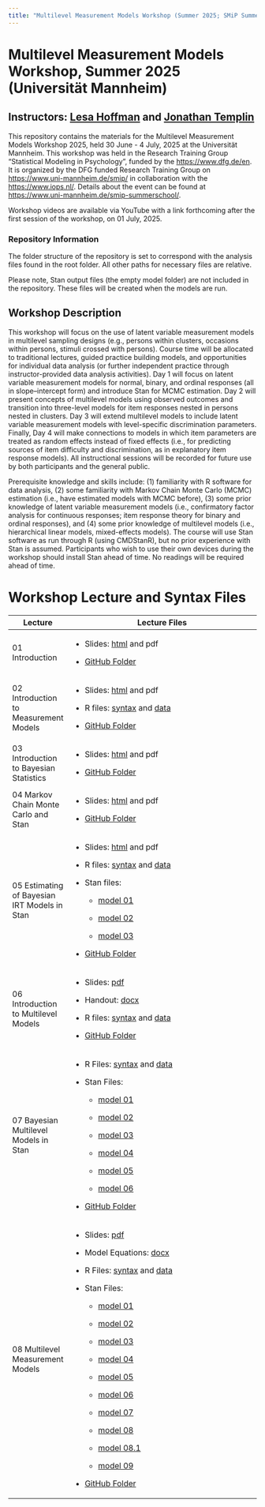 ```yaml
---
title: "Multilevel Measurement Models Workshop (Summer 2025; SMiP Summer School)"
---
```


# Multilevel Measurement Models Workshop, Summer 2025 (Universität Mannheim)

## Instructors: [Lesa Hoffman](https://lesahoffman.com) and [Jonathan Templin](https://jonathantemplin.com)

This repository contains the materials for the Multilevel Measurement Models Workshop 2025, held 30 June - 4 July, 2025 at the Universität Mannheim. This workshop was held in the Research Training Group "Statistical Modeling in Psychology", funded by the [https://www.dfg.de/en](German%20Research%20Foundation%20(DFG)). It is organized by the DFG funded Research Training Group on [https://www.uni-mannheim.de/smip/](“Statistical%20Modeling%20in%20Psychology”%20(SMiP)) in collaboration with the [https://www.iops.nl/](Interuniversity%20Graduate%20School%20of%20Psychometrics%20and%20Sociometrics%20(IOPS)). Details about the event can be found at <https://www.uni-mannheim.de/smip-summerschool/>.

Workshop videos are available via YouTube with a link forthcoming after the first session of the workshop, on 01 July, 2025.

### Repository Information

The folder structure of the repository is set to correspond with the analysis files found in the root folder. All other paths for necessary files are relative.

Please note, Stan output files (the empty model folder) are not included in the repository. These files will be created when the models are run.

## Workshop Description

This workshop will focus on the use of latent variable measurement models in multilevel sampling designs (e.g., persons within clusters, occasions within persons, stimuli crossed with persons). Course time will be allocated to traditional lectures, guided practice building models, and opportunities for individual data analysis (or further independent practice through instructor-provided data analysis activities). Day 1 will focus on latent variable measurement models for normal, binary, and ordinal responses (all in slope–intercept form) and introduce Stan for MCMC estimation. Day 2 will present concepts of multilevel models using observed outcomes and transition into three-level models for item responses nested in persons nested in clusters. Day 3 will extend multilevel models to include latent variable measurement models with level-specific discrimination parameters. Finally, Day 4 will make connections to models in which item parameters are treated as random effects instead of fixed effects (i.e., for predicting sources of item difficulty and discrimination, as in explanatory item response models). All instructional sessions will be recorded for future use by both participants and the general public.

Prerequisite knowledge and skills include: (1) familiarity with R software for data analysis, (2) some familiarity with Markov Chain Monte Carlo (MCMC) estimation (i.e., have estimated models with MCMC before), (3) some prior knowledge of latent variable measurement models (i.e., confirmatory factor analysis for continuous responses; item response theory for binary and ordinal responses), and (4) some prior knowledge of multilevel models (i.e., hierarchical linear models, mixed-effects models). The course will use Stan software as run through R (using CMDStanR), but no prior experience with Stan is assumed. Participants who wish to use their own devices during the workshop should install Stan ahead of time. No readings will be required ahead of time.

# Workshop Lecture and Syntax Files

+----------------------------------------------+-------------------------------------------------------------------------------------------------------------------------------------------------------------------------------------------------------------------------------------------------------------------------------------------------------------------------------------------------------------------------------------------------------------------+
| Lecture                                      | Lecture Files                                                                                                                                                                                                                                                                                                                                                                                                     |
+==============================================+===================================================================================================================================================================================================================================================================================================================================================================================================================+
| 01 Introduction                              | -   Slides: [html](https://jonathantemplin.github.io/MultilevelMeasurementModels2025/_lectures/lecture01_Introduction/mlmmWorkshop2025_Lecture01_Introduction.html#/title-slide) and pdf                                                                                                                                                                                                                          |
|                                              |                                                                                                                                                                                                                                                                                                                                                                                                                   |
|                                              | -   [GitHub Folder](https://github.com/jonathantemplin/MLMM2025/tree/main/_lectures/lecture01_Introduction)                                                                                                                                                                                                                                                                                                       |
+----------------------------------------------+-------------------------------------------------------------------------------------------------------------------------------------------------------------------------------------------------------------------------------------------------------------------------------------------------------------------------------------------------------------------------------------------------------------------+
| 02 Introduction to Measurement Models        | -   Slides: [html](https://jonathantemplin.github.io/MultilevelMeasurementModels2025/_lectures/lecture02_Introduction_To_Measurement_Models/mlmmWorkshop2025_Lecture02_Introduction_To_Measurement_Models.html#/title-slide) and pdf                                                                                                                                                                              |
|                                              |                                                                                                                                                                                                                                                                                                                                                                                                                   |
|                                              | -   R files: [syntax](https://github.com/jonathantemplin/MultilevelMeasurementModels2025/raw/refs/heads/main/_lectures/lecture02_Introduction_To_Measurement_Models/mlmmWorkshop2025_Lecture02_Introduction_To_Measurement_Models.R) and [data](https://github.com/jonathantemplin/MultilevelMeasurementModels2025/raw/refs/heads/main/_lectures/lecture02_Introduction_To_Measurement_Models/modelingData.RData) |
|                                              |                                                                                                                                                                                                                                                                                                                                                                                                                   |
|                                              | -   [GitHub Folder](https://github.com/jonathantemplin/MultilevelMeasurementModels2025/tree/main/_lectures/lecture02_Introduction_To_Measurement_Models)                                                                                                                                                                                                                                                          |
+----------------------------------------------+-------------------------------------------------------------------------------------------------------------------------------------------------------------------------------------------------------------------------------------------------------------------------------------------------------------------------------------------------------------------------------------------------------------------+
| 03 Introduction to Bayesian Statistics       | -   Slides: [html](https://jonathantemplin.github.io/MultilevelMeasurementModels2025/_lectures/lecture03_Introduction_To_Bayesian_Statistics/lecture03_Introduction_To_Bayesian_Statistics.html#/title-slide) and pdf                                                                                                                                                                                             |
|                                              |                                                                                                                                                                                                                                                                                                                                                                                                                   |
|                                              | -   [GitHub Folder](https://github.com/jonathantemplin/MultilevelMeasurementModels2025/tree/main/_lectures/lecture03_Introduction_To_Bayesian_Statistics)                                                                                                                                                                                                                                                         |
+----------------------------------------------+-------------------------------------------------------------------------------------------------------------------------------------------------------------------------------------------------------------------------------------------------------------------------------------------------------------------------------------------------------------------------------------------------------------------+
| 04 Markov Chain Monte Carlo and Stan         | -   Slides: [html](https://jonathantemplin.github.io/MultilevelMeasurementModels2025/_lectures/lecture04_MCMC_and_Stan/lecture04_MCMC_and_Stan.html#/title-slide) and pdf                                                                                                                                                                                                                                         |
|                                              |                                                                                                                                                                                                                                                                                                                                                                                                                   |
|                                              | -   [GitHub Folder](https://github.com/jonathantemplin/MultilevelMeasurementModels2025/tree/main/_lectures/lecture04_MCMC_and_Stan)                                                                                                                                                                                                                                                                               |
+----------------------------------------------+-------------------------------------------------------------------------------------------------------------------------------------------------------------------------------------------------------------------------------------------------------------------------------------------------------------------------------------------------------------------------------------------------------------------+
| 05 Estimating of Bayesian IRT Models in Stan | -   Slides: [html](https://jonathantemplin.github.io/MultilevelMeasurementModels2025/_lectures/lecture05_Estimating_Bayesian_IRT_Models_in_Stan/lecture05_Estimating_Bayesian_IRT_Models_in_Stan.html#/title-slide) and pdf                                                                                                                                                                                       |
|                                              |                                                                                                                                                                                                                                                                                                                                                                                                                   |
|                                              | -   R files: [syntax](https://github.com/jonathantemplin/MultilevelMeasurementModels2025/raw/refs/heads/main/_lectures/lecture05_Estimating_Bayesian_IRT_Models_in_Stan/lecture05_unidimensionalIBayesianIRT.R) and [data](https://github.com/jonathantemplin/MultilevelMeasurementModels2025/raw/refs/heads/main/_lectures/lecture05_Estimating_Bayesian_IRT_Models_in_Stan/modelingData.RData)                  |
|                                              |                                                                                                                                                                                                                                                                                                                                                                                                                   |
|                                              | -   Stan files:                                                                                                                                                                                                                                                                                                                                                                                                   |
|                                              |                                                                                                                                                                                                                                                                                                                                                                                                                   |
|                                              |     -   [model 01](https://github.com/jonathantemplin/MultilevelMeasurementModels2025/raw/refs/heads/main/_lectures/lecture05_Estimating_Bayesian_IRT_Models_in_Stan/lecture05_model01.stan)                                                                                                                                                                                                                      |
|                                              |                                                                                                                                                                                                                                                                                                                                                                                                                   |
|                                              |     -   [model 02](https://github.com/jonathantemplin/MultilevelMeasurementModels2025/raw/refs/heads/main/_lectures/lecture05_Estimating_Bayesian_IRT_Models_in_Stan/lecture05_model02.stan)                                                                                                                                                                                                                      |
|                                              |                                                                                                                                                                                                                                                                                                                                                                                                                   |
|                                              |     -   [model 03](https://github.com/jonathantemplin/MultilevelMeasurementModels2025/raw/refs/heads/main/_lectures/lecture05_Estimating_Bayesian_IRT_Models_in_Stan/lecture05_model03.stan)                                                                                                                                                                                                                      |
|                                              |                                                                                                                                                                                                                                                                                                                                                                                                                   |
|                                              | -   [GitHub Folder](https://github.com/jonathantemplin/MultilevelMeasurementModels2025/tree/main/_lectures/lecture05_Estimating_Bayesian_IRT_Models_in_Stan)                                                                                                                                                                                                                                                      |
+----------------------------------------------+-------------------------------------------------------------------------------------------------------------------------------------------------------------------------------------------------------------------------------------------------------------------------------------------------------------------------------------------------------------------------------------------------------------------+
| 06 Introduction to Multilevel Models         | -   Slides: [pdf](https://github.com/jonathantemplin/MultilevelMeasurementModels2025/raw/refs/heads/main/_lectures/lecture06_Introduction_to_Multilevel_Models/lecture06_Multilevel_Observed.pdf)                                                                                                                                                                                                                 |
|                                              |                                                                                                                                                                                                                                                                                                                                                                                                                   |
|                                              | -   Handout: [docx](https://github.com/jonathantemplin/MultilevelMeasurementModels2025/raw/refs/heads/main/_lectures/lecture06_Introduction_to_Multilevel_Models/lecture06mlm_ML.docx)                                                                                                                                                                                                                            |
|                                              |                                                                                                                                                                                                                                                                                                                                                                                                                   |
|                                              | -   R files: [syntax](https://github.com/jonathantemplin/MultilevelMeasurementModels2025/raw/refs/heads/main/_lectures/lecture06_Introduction_to_Multilevel_Models/lecture06_mlm_ML.R) and [data](https://github.com/jonathantemplin/MultilevelMeasurementModels2025/raw/refs/heads/main/_lectures/lecture06_Introduction_to_Multilevel_Models/modelingData.RData)                                                |
|                                              |                                                                                                                                                                                                                                                                                                                                                                                                                   |
|                                              | -   [GitHub Folder](https://github.com/jonathantemplin/MultilevelMeasurementModels2025/tree/main/_lectures/lecture06_Introduction_to_Multilevel_Models)                                                                                                                                                                                                                                                           |
+----------------------------------------------+-------------------------------------------------------------------------------------------------------------------------------------------------------------------------------------------------------------------------------------------------------------------------------------------------------------------------------------------------------------------------------------------------------------------+
| 07 Bayesian Multilevel Models in Stan        | -   R Files: [syntax](https://github.com/jonathantemplin/MultilevelMeasurementModels2025/raw/refs/heads/main/_lectures/lecture07_Bayesian_Multilevel_Models_in_Stan/lecture07_mlm_Bayes.R) and [data](https://github.com/jonathantemplin/MultilevelMeasurementModels2025/raw/refs/heads/main/_lectures/lecture07_Bayesian_Multilevel_Models_in_Stan/modelingData.RData)                                           |
|                                              |                                                                                                                                                                                                                                                                                                                                                                                                                   |
|                                              | -   Stan Files:                                                                                                                                                                                                                                                                                                                                                                                                   |
|                                              |                                                                                                                                                                                                                                                                                                                                                                                                                   |
|                                              |     -   [model 01](https://github.com/jonathantemplin/MultilevelMeasurementModels2025/raw/refs/heads/main/_lectures/lecture07_Bayesian_Multilevel_Models_in_Stan/lecture07_model01.stan)                                                                                                                                                                                                                          |
|                                              |                                                                                                                                                                                                                                                                                                                                                                                                                   |
|                                              |     -   [model 02](https://github.com/jonathantemplin/MultilevelMeasurementModels2025/raw/refs/heads/main/_lectures/lecture07_Bayesian_Multilevel_Models_in_Stan/lecture07_model02.stan)                                                                                                                                                                                                                          |
|                                              |                                                                                                                                                                                                                                                                                                                                                                                                                   |
|                                              |     -   [model 03](https://github.com/jonathantemplin/MultilevelMeasurementModels2025/raw/refs/heads/main/_lectures/lecture07_Bayesian_Multilevel_Models_in_Stan/lecture07_model03.stan)                                                                                                                                                                                                                          |
|                                              |                                                                                                                                                                                                                                                                                                                                                                                                                   |
|                                              |     -   [model 04](https://github.com/jonathantemplin/MultilevelMeasurementModels2025/raw/refs/heads/main/_lectures/lecture07_Bayesian_Multilevel_Models_in_Stan/lecture07_model04.stan)                                                                                                                                                                                                                          |
|                                              |                                                                                                                                                                                                                                                                                                                                                                                                                   |
|                                              |     -   [model 05](https://github.com/jonathantemplin/MultilevelMeasurementModels2025/raw/refs/heads/main/_lectures/lecture07_Bayesian_Multilevel_Models_in_Stan/lecture07_model05.stan)                                                                                                                                                                                                                          |
|                                              |                                                                                                                                                                                                                                                                                                                                                                                                                   |
|                                              |     -   [model 06](https://github.com/jonathantemplin/MultilevelMeasurementModels2025/raw/refs/heads/main/_lectures/lecture07_Bayesian_Multilevel_Models_in_Stan/lecture07_model06.stan)                                                                                                                                                                                                                          |
|                                              |                                                                                                                                                                                                                                                                                                                                                                                                                   |
|                                              | -   [GitHub Folder](https://github.com/jonathantemplin/MultilevelMeasurementModels2025/tree/main/_lectures/lecture07_Bayesian_Multilevel_Models_in_Stan)                                                                                                                                                                                                                                                          |
+----------------------------------------------+-------------------------------------------------------------------------------------------------------------------------------------------------------------------------------------------------------------------------------------------------------------------------------------------------------------------------------------------------------------------------------------------------------------------+
| 08 Multilevel Measurement Models             | -   Slides: [pdf](https://github.com/jonathantemplin/MultilevelMeasurementModels2025/raw/refs/heads/main/_lectures/lecture08_Multilevel_Measurement_Models/lecture08_Multilevel_Measurement.pdf)                                                                                                                                                                                                                  |
|                                              |                                                                                                                                                                                                                                                                                                                                                                                                                   |
|                                              | -   Model Equations: [docx](https://github.com/jonathantemplin/MultilevelMeasurementModels2025/raw/refs/heads/main/_lectures/lecture08_Multilevel_Measurement_Models/lecture08_Multilevel_Measurement_Equations.docx)                                                                                                                                                                                             |
|                                              |                                                                                                                                                                                                                                                                                                                                                                                                                   |
|                                              | -   R Files: [syntax](https://github.com/jonathantemplin/MultilevelMeasurementModels2025/raw/refs/heads/main/_lectures/lecture08_Multilevel_Measurement_Models/lecture08_Multilevel_Measurement_Models.R) and [data](https://github.com/jonathantemplin/MultilevelMeasurementModels2025/raw/refs/heads/main/_lectures/lecture08_Multilevel_Measurement_Models/modelingData.RData)                                 |
|                                              |                                                                                                                                                                                                                                                                                                                                                                                                                   |
|                                              | -   Stan Files:                                                                                                                                                                                                                                                                                                                                                                                                   |
|                                              |                                                                                                                                                                                                                                                                                                                                                                                                                   |
|                                              |     -   [model 01](https://github.com/jonathantemplin/MultilevelMeasurementModels2025/raw/refs/heads/main/_lectures/lecture08_Multilevel_Measurement_Models/lecture08_model01.stan)                                                                                                                                                                                                                               |
|                                              |                                                                                                                                                                                                                                                                                                                                                                                                                   |
|                                              |     -   [model 02](https://github.com/jonathantemplin/MultilevelMeasurementModels2025/raw/refs/heads/main/_lectures/lecture08_Multilevel_Measurement_Models/lecture08_model02.stan)                                                                                                                                                                                                                               |
|                                              |                                                                                                                                                                                                                                                                                                                                                                                                                   |
|                                              |     -   [model 03](https://github.com/jonathantemplin/MultilevelMeasurementModels2025/raw/refs/heads/main/_lectures/lecture08_Multilevel_Measurement_Models/lecture08_model03.stan)                                                                                                                                                                                                                               |
|                                              |                                                                                                                                                                                                                                                                                                                                                                                                                   |
|                                              |     -   [model 04](https://github.com/jonathantemplin/MultilevelMeasurementModels2025/raw/refs/heads/main/_lectures/lecture08_Multilevel_Measurement_Models/lecture08_model04.stan)                                                                                                                                                                                                                               |
|                                              |                                                                                                                                                                                                                                                                                                                                                                                                                   |
|                                              |     -   [model 05](https://github.com/jonathantemplin/MultilevelMeasurementModels2025/raw/refs/heads/main/_lectures/lecture08_Multilevel_Measurement_Models/lecture08_model05.stan)                                                                                                                                                                                                                               |
|                                              |                                                                                                                                                                                                                                                                                                                                                                                                                   |
|                                              |     -   [model 06](https://github.com/jonathantemplin/MultilevelMeasurementModels2025/raw/refs/heads/main/_lectures/lecture08_Multilevel_Measurement_Models/lecture08_model06.stan)                                                                                                                                                                                                                               |
|                                              |                                                                                                                                                                                                                                                                                                                                                                                                                   |
|                                              |     -   [model 07](https://github.com/jonathantemplin/MultilevelMeasurementModels2025/raw/refs/heads/main/_lectures/lecture08_Multilevel_Measurement_Models/lecture08_model07.stan)                                                                                                                                                                                                                               |
|                                              |                                                                                                                                                                                                                                                                                                                                                                                                                   |
|                                              |     -   [model 08](https://github.com/jonathantemplin/MultilevelMeasurementModels2025/raw/refs/heads/main/_lectures/lecture08_Multilevel_Measurement_Models/lecture08_model08.1.stan)                                                                                                                                                                                                                             |
|                                              |                                                                                                                                                                                                                                                                                                                                                                                                                   |
|                                              |     -   [model 08.1](https://github.com/jonathantemplin/MultilevelMeasurementModels2025/raw/refs/heads/main/_lectures/lecture08_Multilevel_Measurement_Models/lecture08_model08.1.stan)                                                                                                                                                                                                                           |
|                                              |                                                                                                                                                                                                                                                                                                                                                                                                                   |
|                                              |     -   [model 09](https://github.com/jonathantemplin/MultilevelMeasurementModels2025/raw/refs/heads/main/_lectures/lecture08_Multilevel_Measurement_Models/lecture08_model09.stan)                                                                                                                                                                                                                               |
|                                              |                                                                                                                                                                                                                                                                                                                                                                                                                   |
|                                              | -   [GitHub Folder](https://github.com/jonathantemplin/MultilevelMeasurementModels2025/tree/main/_lectures/lecture08_Multilevel_Measurement_Models)                                                                                                                                                                                                                                                               |
+----------------------------------------------+-------------------------------------------------------------------------------------------------------------------------------------------------------------------------------------------------------------------------------------------------------------------------------------------------------------------------------------------------------------------------------------------------------------------+
